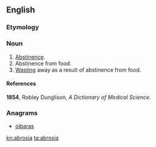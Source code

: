 ==English==

===Etymology===
{{etystub|en}}

===Noun===
{{en-noun}}
# [[abstinence|Abstinence]].
# Abstinence from food.
# [[wasting|Wasting]] away as a result of abstinence from food.

====References====
'''1854''', Robley Dunglison, ''A Dictionary of Medical Science''.

===Anagrams===
* [[oibaras#English|oibaras]]

[[kn:abrosia]]
[[ta:abrosia]]
